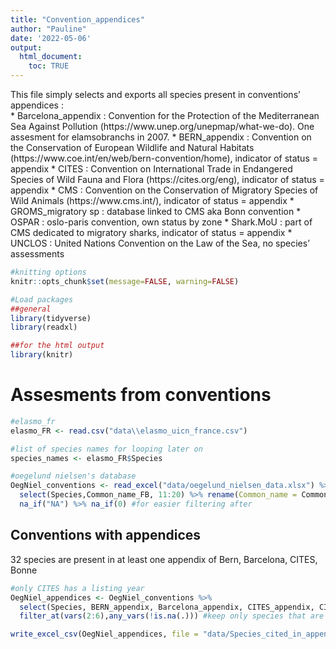 ```yaml
---
title: "Convention_appendices"
author: "Pauline"
date: '2022-05-06'
output: 
  html_document: 
    toc: TRUE
---
```

This file simply selects and exports all species present in conventions' appendices :  
* Barcelona_appendix : Convention for the Protection of the Mediterranean Sea Against Pollution (https://www.unep.org/unepmap/what-we-do). One assesment for elamsobranchs in 2007.
* BERN_appendix : Convention on the Conservation of European Wildlife and Natural Habitats (https://www.coe.int/en/web/bern-convention/home), indicator of status = appendix
* CITES : Convention on International Trade in Endangered Species of Wild Fauna and Flora (https://cites.org/eng), indicator of status = appendix
* CMS : Convention on the Conservation of Migratory Species of Wild Animals (https://www.cms.int/), indicator of status = appendix
* GROMS_migratory sp : database linked to CMS aka Bonn convention
* OSPAR : oslo-paris convention, own status by zone
* Shark.MoU : part of CMS dedicated to migratory sharks, indicator of status = appendix
* UNCLOS : United Nations Convention on the Law of the Sea, no species' assessments

```r
#knitting options
knitr::opts_chunk$set(message=FALSE, warning=FALSE)

#Load packages
##general
library(tidyverse)
library(readxl)

##for the html output
library(knitr)
```

# Assesments from conventions
```r
#elasmo_fr
elasmo_FR <- read.csv("data\\elasmo_uicn_france.csv")

#list of species names for looping later on
species_names <- elasmo_FR$Species

#oegelund nielsen's database
OegNiel_conventions <- read_excel("data/oegelund_nielsen_data.xlsx") %>% filter(Species %in% species_names) %>%
  select(Species,Common_name_FB, 11:20) %>% rename(Common_name = Common_name_FB) %>%
  na_if("NA") %>% na_if(0) #for easier filtering after
```

## Conventions with appendices {#ConventionAppendices}
32 species are present in at least one appendix of Bern, Barcelona, CITES, Bonne
```r
#only CITES has a listing year
OegNiel_appendices <- OegNiel_conventions %>% 
  select(Species, BERN_appendix, Barcelona_appendix, CITES_appendix, CITES_listing_year, CMS_appendix) %>%
  filter_at(vars(2:6),any_vars(!is.na(.))) #keep only species that are present in at least one appendix

write_excel_csv(OegNiel_appendices, file = "data/Species_cited_in_appendices.csv")
```
